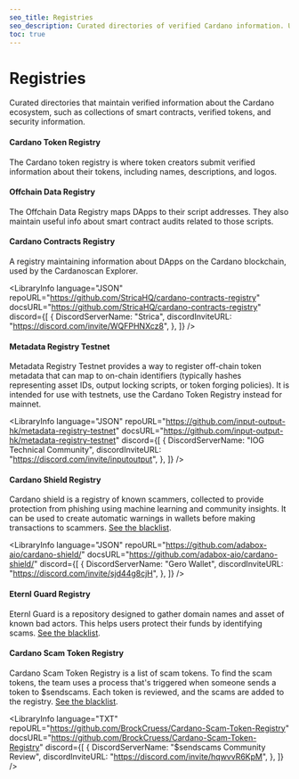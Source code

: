 ```yaml
---
seo_title: Registries
seo_description: Curated directories of verified Cardano information. Use registries of tokens, smart contracts, and security data to build a safer blockchain ecosystem.
toc: true
---
```



# Registries

Curated directories that maintain verified information about the Cardano ecosystem, such as collections of smart contracts, verified tokens, and security information.

#### Cardano Token Registry

The Cardano token registry is where token creators submit verified information about their tokens, including names, descriptions, and logos.

<LibraryInfo
  language="JSON"
  repoURL="https://github.com/cardano-foundation/cardano-token-registry"
  docsURL="https://github.com/cardano-foundation/cardano-token-registry/wiki"
/>

#### Offchain Data Registry

The Offchain Data Registry maps DApps to their script addresses. They also maintain useful info about smart contract audits related to those scripts.

<LibraryInfo
  language="JSON"
  repoURL="https://github.com/Cardano-Fans/crfa-offchain-data-registry"
  docsURL="https://github.com/Cardano-Fans/crfa-offchain-data-registry"
/>

#### Cardano Contracts Registry

A registry maintaining information about DApps on the Cardano blockchain, used by the Cardanoscan Explorer.

<LibraryInfo
  language="JSON"
  repoURL="https://github.com/StricaHQ/cardano-contracts-registry"
  docsURL="https://github.com/StricaHQ/cardano-contracts-registry"
  discord={[
    {
      DiscordServerName: "Strica",
      discordInviteURL: "https://discord.com/invite/WQFPHNXcz8",
    },
  ]}
/>

#### Metadata Registry Testnet

Metadata Registry Testnet provides a way to register off-chain token metadata that can map to on-chain identifiers (typically hashes representing asset IDs, output locking scripts, or token forging policies). It is intended for use with testnets, use the Cardano Token Registry instead for mainnet.

<LibraryInfo
  language="JSON"
  repoURL="https://github.com/input-output-hk/metadata-registry-testnet"
  docsURL="https://github.com/input-output-hk/metadata-registry-testnet"
  discord={[
    {
      DiscordServerName: "IOG Technical Community",
      discordInviteURL: "https://discord.com/invite/inputoutput",
    },
  ]}
/>

#### Cardano Shield Registry

Cardano shield is a registry of known scammers, collected to provide protection from phishing using machine learning and community insights. It can be used to create automatic warnings in wallets before making transactions to scammers. [See the blacklist](https://github.com/adabox-aio/cardano-shield/blob/main/config/blacklist.json).

<LibraryInfo
  language="JSON"
  repoURL="https://github.com/adabox-aio/cardano-shield/"
  docsURL="https://github.com/adabox-aio/cardano-shield/"
  discord={[
    {
      DiscordServerName: "Gero Wallet",
      discordInviteURL: "https://discord.com/invite/sjd44g8cjH",
    },
  ]}
/>

#### Eternl Guard Registry

Eternl Guard is a repository designed to gather domain names and asset of known bad actors. This helps users protect their funds by identifying scams. [See the blacklist](https://github.com/Tastenkunst/eternl-guard/tree/main/src/entries).

<LibraryInfo
  language="JSON"
  repoURL="https://github.com/Tastenkunst/eternl-guard"
  docsURL="https://github.com/Tastenkunst/eternl-guard"
/>

#### Cardano Scam Token Registry

Cardano Scam Token Registry is a list of scam tokens. To find the scam tokens, the team uses a process that's triggered when someone sends a token to $sendscams. Each token is reviewed, and the scams are added to the registry. [See the blacklist](https://github.com/BrockCruess/Cardano-Scam-Token-Registry/blob/main/scam-token-list).

<LibraryInfo
  language="TXT"
  repoURL="https://github.com/BrockCruess/Cardano-Scam-Token-Registry"
  docsURL="https://github.com/BrockCruess/Cardano-Scam-Token-Registry"
  discord={[
    {
      DiscordServerName: "$sendscams Community Review",
      discordInviteURL: "https://discord.com/invite/hqwvvR6KpM",
    },
  ]}
/>
